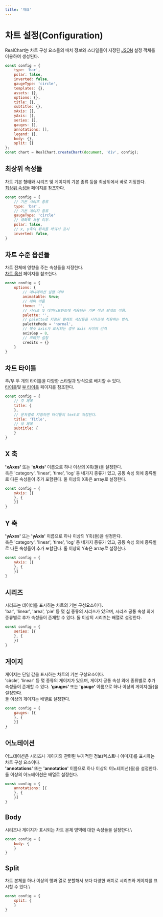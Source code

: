 ```yaml
---
title: '개요'
---
```


# 차트 설정(Configuration)

RealChart는 차트 구성 요소들의 배치 정보와 스타일들이 지정된 [JSON](https://www.oracle.com/kr/database/what-is-json/) 설정 객체를 이용하여 생성된다.

```js
const config = {
    type: 'bar',
    polar: false,
    inverted: false,
    gaugeType: 'circle',
    templates: {},
    assets: {},
    options: {},
    title: {},
    subtitle: {},
    xAxis: [],
    yAxis: [],
    series: [],
    gauges: [],
    annotations: [],
    legend: {},
    body: {},
    split: {}
};
const chart = RealChart.createChart(document, 'div', config);
```

## 최상위 속성들

차트 기본 형태와 시리즈 및 게이지의 기본 종류 등을 최상위에서 바로 지정한다.\
[최상위 속성들](/config/config) 페이지를 참조한다.

```js
const config = {
    // 기본 시리즈 종류
    type: 'bar',
    // 기본 게이지 종류
    gaugeType: 'circle'
    // 극좌표 사용 여부.
    polar: false,
    // x, y축의 위치를 바꿔서 표시
    inverted: false,
}
```

## 차트 수준 옵션들

차트 전체에 영향을 주는 속성들을 지정한다.\
[차트 옵션](/config/config/options) 페이지를 참조한다.

```js
const config = {
    options: {
        // 애니메이션 실행 여부
        animatable: true;
        // 테마 이름
        theme: '',
        // 시리즈 및 데이터포인트에 적용되는 기본 색상 팔레트 이름.
        palette: '',
        // palette로 지정된 팔레트 색상들을 시리즈에 적용하는 방식.
        paletteMode = 'normal',
        // 복수 axis가 표시되는 경우 axis 사이의 간격
        axisGap = 8,
        // 크레딧 설정
        credits = {}
    }
}
```

## 차트 타이틀

주/부 두 개의 타이틀을 다양한 스타일과 방식으로 배치할 수 있다.\
[타이틀](/config/config/title)및 [부 타이틀](/config/config/subtitle) 페이지를 참조한다.

```js
const config = {
    // 주 제목
    title: {
    },
    // 문자열로 지정하면 타이틀의 text로 지정된다.
    title: 'Title',
    // 부 제목
    subtitle: {
    }
}
```

## X 축

**'xAxes'** 또는 **'xAxis'** 이름으로 하나 이상의 X축(들)을 설정한다.\
축은 'category', 'linear', 'time', 'log' 등 네가지 종류가 있고,
공통 속성 외에 종류별로 다른 속성들이 추가 포함된다.
둘 이상의 X축은 array로 설정한다.

```js
const config = {
    xAxis: [{
    }, {
    }]
}
```

## Y 축

**'yAxes'** 또는 **'yAxis'** 이름으로 하나 이상의 Y축(들)을 설정한다.\
축은 'category', 'linear', 'time', 'log' 등 네가지 종류가 있고,
공통 속성 외에 종류별로 다른 속성들이 추가 포함된다.
둘 이상의 Y축은 array로 설정한다.

```js
const config = {
    yAxis: [{
    }, {
    }]
}
```

## 시리즈

시리즈는 데이터를 표시하는 차트의 기본 구성요소이다.\
'bar', 'linear', 'area', 'pie' 등 몇 십 종류의 시리즈가 있으며,
시리즈 공통 속성 외에 종류별로 추가 속성들이 존재할 수 있다.
둘 이상의 시리즈는 배열로 설정한다.

```js
const config = {
    series: [{
    }, {
    }]
}
```

## 게이지

게이지는 단일 값을 표시하는 차트의 기본 구성요소이다.\
'circle', 'linear' 등 몇 종류의 게이지가 있으며,
게이지 공통 속성 외에 종류별로 추가 속성들이 존재할 수 있다.
**'gauges'** 또는 **'gauge'** 이름으로 하나 이상의 게이지(들)을 설정한다.\
둘 이상의 게이지는 배열로 설정한다.

```js
const config = {
    gauges: [{
    }, {
    }]
}
```

## 어노테이션

어노테이션은 시리즈나 게이지와 관련된 부가적인 정보(텍스트나 이미지)를 표시하는 차트 구성 요소이다.\
**'annotations'** 또는 **'annotation'** 이름으로 하나 이상의 어노테이션(들)을 설정한다.\
둘 이상의 어노테이션은 배열로 설정한다.

```js
const config = {
    annotations: [{
    }, {
    }]
}
```

## Body

시리즈나 게이지가 표시되는 차트 본체 영역에 대한 속성들을 설정한다.\

```js
const config = {
    body: {
    }
}
```

## Split

차트 본체를 하나 이상의 행과 열로 분할해서 보다 다양한 배치로 시리즈와 게이지를 표시할 수 있다.\

```js
const config = {
    split: {
    }
}
```
